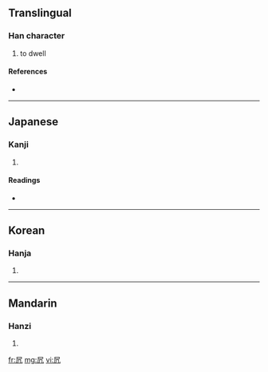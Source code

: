 ==Translingual==

===Han character===
{{Han char|rn=16|rad=几|as=03|sn=5|four=|canj=尸竹弓 (SHN)}}

# to dwell

====References====
* {{Han ref|kx=0134.040|dkj=01744|dj=0299.140|hdz=10276.140|uh=51E5|ud=20965}}

----

==Japanese==

===Kanji===
{{ja-kanji|grade=|rs=几03}}

# {{defn|Japanese}}

====Readings====
* {{ja-readings|on=[[きょ]] (kyo), [[こ]] (ko)|kun=[[おる]] (oru)}}

----

==Korean==

===Hanja===
{{ko-hanja|hangeul=거|rv=geo|mr=kŏ}}

# {{defn|Korean}}

----

==Mandarin==

===Hanzi===
{{cmn-hanzi|pin=[[jū]] ([[ju1]])|wg=chü<sup>1</sup>}}

# {{defn|Mandarin}}

[[fr:凥]]
[[mg:凥]]
[[vi:凥]]